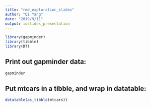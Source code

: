 ```yaml
---
title: "rmd_exploration_slides"
author: "Qi Yang"
date: "2019/9/11"
output: ioslides_presentation
---
```


```r
library(gapminder)
library(tibble)
library(DT)
```

## Print out gapminder data:
```r
gapminder
```

## Put mtcars in a tibble, and wrap in datatable:
```r
datatable(as_tibble(mtcars))
```

